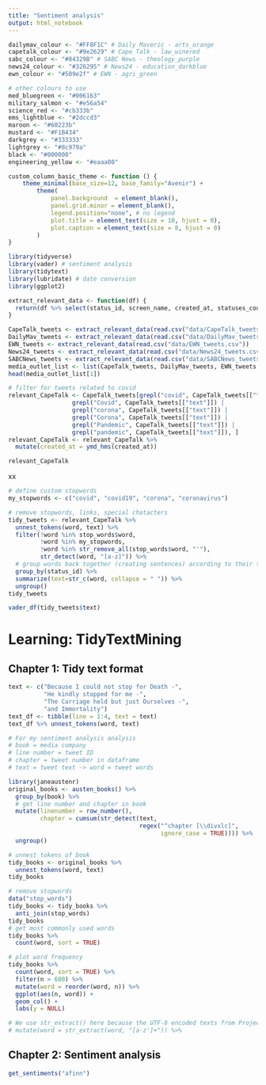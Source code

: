 ```yaml
---
title: "Sentiment analysis"
output: html_notebook
---
```


<!----------------------------------------------------------------------------------------------------------------------------------------------------->
<!-- Setup -->
<!----------------------------------------------------------------------------------------------------------------------------------------------------->

<!-- Set colours according to Stellenbosch Branding manual-->
<!-- http://stbweb01.stb.sun.ac.za/centenarybrandtoolkit/SU_Brand_Manual_2019.pdf -->
```r
dailymav_colour <- "#FF8F1C" # Daily Maveric - arts_orange
capetalk_colour <- "#9e2629" # Cape Talk - law_winered
sabc_colour <- "#84329B" # SABC News - theology_purple
news24_colour <- "#326295" # News24 - education_darkblue
ewn_colour <- "#509e2f" # EWN - agri_green

# other colours to use
med_bluegreen <- "#006163"
military_salmon <- "#e56a54"
science_red <- "#cb333b"
ems_lightblue <- "#2dccd3"
maroon <- "#60223b"
mustard <- "#F1B434"
darkgrey <- "#333333"
lightgrey <- "#8c979a"
black <- "#000000"
engineering_yellow <- "#eaaa00"
```

```r
custom_column_basic_theme <- function () { 
    theme_minimal(base_size=12, base_family="Avenir") +
        theme(
            panel.background  = element_blank(),
            panel.grid.minor = element_blank(),
            legend.position="none", # no legend
            plot.title = element_text(size = 10, hjust = 0),
            plot.caption = element_text(size = 8, hjust = 0)
        )
}
```

```r
library(tidyverse)
library(vader) # sentiment analysis
library(tidytext)
library(lubridate) # date conversion
library(ggplot2)
```

```r
extract_relevant_data <- function(df) {
  return(df %>% select(status_id, screen_name, created_at, statuses_count, is_retweet, favorite_count, retweet_count, followers_count, friends_count, text))
}
```

```r
CapeTalk_tweets <- extract_relevant_data(read.csv("data/CapeTalk_tweets.csv"))
DailyMav_tweets <- extract_relevant_data(read.csv("data/DailyMav_tweets.csv"))
EWN_tweets <- extract_relevant_data(read.csv("data/EWN_tweets.csv"))
News24_tweets <- extract_relevant_data(read.csv("data/News24_tweets.csv"))
SABCNews_tweets <- extract_relevant_data(read.csv("data/SABCNews_tweets.csv"))
media_outlet_list <- list(CapeTalk_tweets, DailyMav_tweets, EWN_tweets, News24_tweets, SABCNews_tweets)
head(media_outlet_list[1])
```

<!----------------------------------------------------------------------------------------------------------------------------------------------------->
<!-- Data Wrangling -->
<!----------------------------------------------------------------------------------------------------------------------------------------------------->

```r
# filter for tweets related to covid
relevant_CapeTalk <- CapeTalk_tweets[grepl("covid", CapeTalk_tweets[["text"]]) | 
                  grepl("Covid", CapeTalk_tweets[["text"]]) |
                  grepl("corona", CapeTalk_tweets[["text"]]) |
                  grepl("Corona", CapeTalk_tweets[["text"]]) |
                  grepl("Pandemic", CapeTalk_tweets[["text"]]) |
                  grepl("pandemic", CapeTalk_tweets[["text"]]), ]
relevant_CapeTalk <- relevant_CapeTalk %>%
  mutate(created_at = ymd_hms(created_at))

relevant_CapeTalk
```
xx
```r
# define custom stopwords
my_stopwords <- c("covid", "covid19", "corona", "coronavirus")

# remove stopwords, links, special chatacters
tidy_tweets <- relevant_CapeTalk %>%
  unnest_tokens(word, text) %>%
  filter(!word %in% stop_words$word,
         !word %in% my_stopwords,
         !word %in% str_remove_all(stop_words$word, "'"),
         str_detect(word, "[a-z]")) %>%
  # group words back together (creating sentences) according to their twitter_id
  group_by(status_id) %>%
  summarize(text=str_c(word, collapse = " ")) %>%
  ungroup()
tidy_tweets
```


<!-- x -->
<!-- ```{r remove stopwords} -->
<!-- # define custom stopwords -->
<!-- my_stopwords <- c("covid", "covid19", "corona", "coronavirus") -->
<!-- # remove stopwords -->
<!-- tidy_tweets <- relevant_CapeTalk %>% -->
<!--   # unnest_tokens(word, text) %>% -->
<!--   filter(!text %in% stop_words$word, -->
<!--          !text %in% my_stopwords, -->
<!--          !text %in% str_remove_all(stop_words$word, "'"), -->
<!--          str_detect(text, "[a-z]")) -->
<!-- tidy_tweets -->
<!-- ``` -->
<!-- xxx -->
<!-- ```{r clean data} -->
<!-- require("tm") -->
<!-- # remove links - https://towardsdatascience.com/twitter-sentiment-analysis-and-visualization-using-r-22e1f70f6967 -->
<!-- relevant_CapeTalk$text <- gsub("http\\S+", "", relevant_CapeTalk$text) -->
<!-- relevant_CapeTalk$text <- gsub("\\s+", " ", relevant_CapeTalk$text) -->
<!-- relevant_CapeTalk$text <- gsub("[[:punct:]]", "", relevant_CapeTalk$text) -->
<!-- relevant_CapeTalk$text <- gsub("['`^~\"]", " ", relevant_CapeTalk$text) -->
<!-- relevant_CapeTalk$text <- iconv(relevant_CapeTalk$text, from = "UTF-8", to = "ASCII//TRANSLIT//IGNORE") -->
<!-- relevant_CapeTalk$text <- gsub("['`^~\"]", "", relevant_CapeTalk$text) -->
<!-- # remove stopwards -->
<!-- text<-removeWords(text, stop_words) -->

<!-- relevant_CapeTalk$text -->
<!-- ``` -->



```r
vader_df(tidy_tweets$text)
```
<!-- xxx -->
<!-- ```{r vader sentiment analysis on one tweet} -->
<!-- get_vader(CapeTalk_tweets$text[3]) -->
<!-- ``` -->


<!----------------------------------------------------------------------------------------------------------------------------------------------------->
<!-- Learning stuff - not for publishing -->
<!----------------------------------------------------------------------------------------------------------------------------------------------------->

# Learning: TidyTextMining

## Chapter 1: Tidy text format
```r
text <- c("Because I could not stop for Death -",
          "He kindly stopped for me -",
          "The Carriage held but just Ourselves -",
          "and Immortality")
text_df <- tibble(line = 1:4, text = text)
text_df %>% unnest_tokens(word, text)
```

```r
# For my sentiment analysis analysis
# book = media company
# line number = tweet ID
# chapter = tweet number in dataframe
# text = tweet text -> word = tweet words

library(janeaustenr)
original_books <- austen_books() %>%
  group_by(book) %>%
  # get line number and chapter in book
  mutate(linenumber = row_number(),
         chapter = cumsum(str_detect(text, 
                                     regex("^chapter [\\divxlc]",
                                           ignore_case = TRUE)))) %>%
  ungroup()

# unnest tokens of book
tidy_books <- original_books %>%
  unnest_tokens(word, text)
tidy_books

# remove stopwords
data("stop_words")
tidy_books <- tidy_books %>%
  anti_join(stop_words)
tidy_books
# get most commonly used words
tidy_books %>%
  count(word, sort = TRUE) 

# plot word frequency
tidy_books %>%
  count(word, sort = TRUE) %>%
  filter(n > 600) %>%
  mutate(word = reorder(word, n)) %>%
  ggplot(aes(n, word)) +
  geom_col() +
  labs(y = NULL)
```
```r
# We use str_extract() here because the UTF-8 encoded texts from Project Gutenberg have some examples of words with underscores around them to indicate emphasis (like italics).
# mutate(word = str_extract(word, "[a-z']+")) %>%
```


## Chapter 2: Sentiment analysis

```r
get_sentiments("afinn")
```



